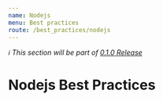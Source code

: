 ```yaml
---
name: Nodejs
menu: Best practices
route: /best_practices/nodejs
---
```


_ℹ️ This section will be part of [0.1.0 Release](https://github.com/guidesmiths/cybersecurity-handbook/issues/41)_

# Nodejs Best Practices
